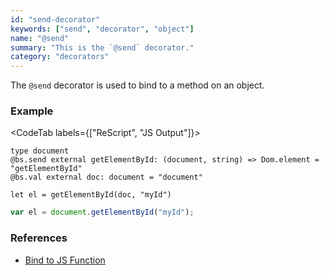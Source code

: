 ```yaml
---
id: "send-decorator"
keywords: ["send", "decorator", "object"]
name: "@send"
summary: "This is the `@send` decorator."
category: "decorators"
---
```


The `@send` decorator is used to bind to a method on an object.

### Example

<CodeTab labels={["ReScript", "JS Output"]}>

```res
type document
@bs.send external getElementById: (document, string) => Dom.element = "getElementById"
@bs.val external doc: document = "document"

let el = getElementById(doc, "myId")
```

```js
var el = document.getElementById("myId");
```

</CodeTab>

### References

* [Bind to JS Function](/docs/manual/latest/bind-to-js-function)